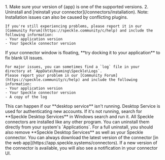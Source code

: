 <Accordion title="Why is the Speckle plugin not showing up after I installed the connector?">
    1. Make sure your version of {app} is one of the supported versions. 
    2. Uninstall and [reinstall your connector](/connectors/installation).
    Note: Installation issues can also be caused by conflicting plugins.

    If you're still experiencing problems, please report it in our [Community Forum](https://speckle.community/c/help) and include the following information:
    - Your application version
    - Your Speckle connector version
</Accordion>

<Accordion title="What should I do if the plugin UI is empty or unresponsive, or if my application crashes?">
    If your connector window is floating, **try docking it to your application** to fix blank UI issues.
    
    For major issues, you can sometimes find a `log` file in your directory at `AppData\Roaming\Speckle\Logs`. 
    Please report your problem in our [Community Forum](https://speckle.community/c/help) and include the following information:
    - Your application version
    - Your Speckle connector version
    - A copy of the log
</Accordion>

<Accordion title="Why can't I add a new account?">
    This can happen if our **desktop service** isn't running. Desktop Service is used for authenticating new accounts. If it's not running, search for **Speckle Desktop Services** in Windows search and run it.
</Accordion>

<Accordion title="How do I uninstall my connector?">
    All Speckle connectors are installed like any other program. You can uninstall them directly from your system's `Applications`. For a full uninstall, you should also remove **Speckle Desktop Services** as well as your Speckle connector.
</Accordion>

<Accordion title="How do I update my connector to the latest version?">
    You can always download the latest version of the connector [in the web app](https://app.speckle.systems/connectors).
    If a new version of the connector is available, you will also see a notification in your connector UI.
</Accordion>